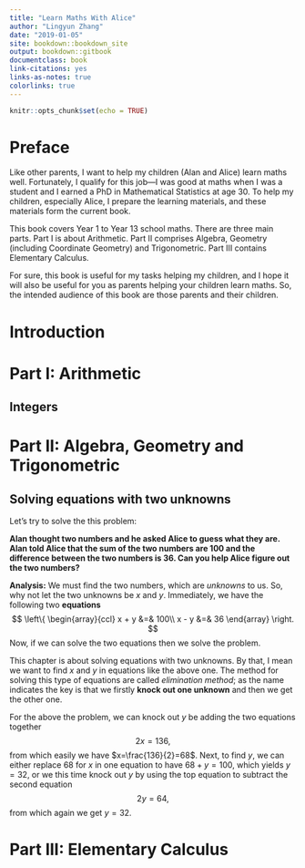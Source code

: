 ```yaml
--- 
title: "Learn Maths With Alice"
author: "Lingyun Zhang"
date: "2019-01-05"
site: bookdown::bookdown_site
output: bookdown::gitbook
documentclass: book
link-citations: yes
links-as-notes: true
colorlinks: true
---
```


```r
knitr::opts_chunk$set(echo = TRUE)
```

# Preface {-}

Like other parents, I want to help my children (Alan and Alice) learn maths well. Fortunately, I qualify for this job---I was good at maths when I was a student and I earned a PhD in Mathematical Statistics at age 30. To help my children, especially Alice, I prepare the learning materials, and these materials form the current book.

This book covers Year 1 to Year 13 school maths. There are three main parts. Part I is about Arithmetic. Part II comprises Algebra, Geometry (including Coordinate Geometry) and Trigonometric. Part III contains Elementary Calculus.

For sure, this book is useful for my tasks helping my children, and I hope it will also be useful for you as parents helping your children learn maths. So, the intended audience of this book are those parents and their children.

# Introduction {-}

# Part I: Arithmetic {-}

## Integers

# Part II: Algebra, Geometry and Trigonometric {-}

## Solving equations with two unknowns

Let's try to solve the this problem: 

**Alan thought two numbers and he asked Alice to guess what they are. Alan told Alice that the sum of the two numbers are 100 and the difference between the two numbers is 36. Can you help Alice figure out the two numbers?**

**Analysis:** We must find the two numbers, which are *unknowns* to us. So, why not let the two unknowns be $x$ and $y$. Immediately, we have the following two **equations** 
$$
\left\{
\begin{array}{ccl}
x + y &=& 100\\
x - y &=& 36
\end{array}
\right.
$$
Now, if we can solve the two equations then we solve the problem.

This chapter is about solving equations with two unknowns. By that, I mean we want to find $x$ and $y$ in equations like the above one. The method for solving this type of equations are called *elimination method*; as the name indicates the key is that we firstly **knock out one unknown** and then we get the other one.

For the above the problem, we can knock out $y$ be adding the two equations together
$$
2x = 136,
$$
from which easily we have $x=\frac{136}{2}=68$. Next, to find $y$, we can either replace 68 for $x$ in one equation to have $68+y=100$, which yields $y=32$, or we this time knock out $y$ by using the top equation to subtract the second equation
$$
2y = 64,
$$
from which again we get $y=32$.



# Part III: Elementary Calculus {-}
